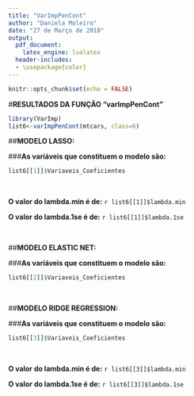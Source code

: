 ---
title: "VarImpPenCont"
author: "Daniela Moleiro"
date: "27 de Março de 2018"
output: 
  pdf_document: 
    latex_engine: lualatex
  header-includes:
  - \usepackage{color}
---

```{r setup, include=FALSE}
knitr::opts_chunk$set(echo = FALSE)
```

#**RESULTADOS DA FUNÇÃO "varImpPenCont"**
```{r varImpPenBi, echo=FALSE, cache=FALSE, include=FALSE, results=FALSE, warning=FALSE, comment=FALSE, warning=FALSE}
library(VarImp)
list6<-varImpPenCont(mtcars, class=6)
```

##\color{blue}**MODELO LASSO:**\color{black}

###**As variáveis que constituem o modelo são:**  
```{r, echo=FALSE}
list6[[1]]$Variaveis_Coeficientes
```

&nbsp;

**O valor do lambda.min é de:**
`r list6[[1]]$lambda.min`

**O valor do lambda.1se é de:**
`r list6[[1]]$lambda.1se`

&nbsp;

##\color{blue}**MODELO ELASTIC NET:**\color{black}

###**As variáveis que constituem o modelo são:**
```{r, echo=FALSE}
list6[[2]]$Variaveis_Coeficientes
```

&nbsp;

##\color{blue}**MODELO RIDGE REGRESSION:**\color{black}

###**As variáveis que constituem o modelo são:**
```{r, echo=FALSE}
list6[[3]]$Variaveis_Coeficientes
```

&nbsp;

**O valor do lambda.min é de:**
`r list6[[3]]$lambda.min`

**O valor do lambda.1se é de:**
`r list6[[3]]$lambda.1se`

&nbsp;
